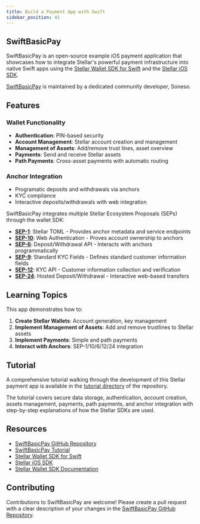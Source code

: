 ```yaml
---
title: Build a Payment App with Swift
sidebar_position: 41
---
```


## SwiftBasicPay

SwiftBasicPay is an open-source example iOS payment application that showcases how to integrate Stellar's powerful payment infrastructure into native Swift apps using the [Stellar Wallet SDK for Swift](https://github.com/Soneso/stellar-swift-wallet-sdk) and the [Stellar iOS SDK](https://github.com/Soneso/stellar-ios-mac-sdk).

[SwiftBasicPay](https://github.com/Soneso/SwiftBasicPay) is maintained by a dedicated community developer, Soneso.

## Features

### Wallet Functionality

- **Authentication**: PIN-based security
- **Account Management**: Stellar account creation and management
- **Management of Assets**: Add/remove trust lines, asset overview
- **Payments**: Send and receive Stellar assets
- **Path Payments**: Cross-asset payments with automatic routing

### Anchor Integration

- Programatic deposits and withdrawals via anchors
- KYC compliance
- Interactive deposits/withdrawals with web integration

SwiftBasicPay integrates multiple Stellar Ecosystem Proposals (SEPs) through the wallet SDK:

- **[SEP-1](https://github.com/stellar/stellar-protocol/blob/master/ecosystem/sep-0001.md)**: Stellar TOML - Provides anchor metadata and service endpoints
- **[SEP-10](https://github.com/stellar/stellar-protocol/blob/master/ecosystem/sep-0010.md)**: Web Authentication - Proves account ownership to anchors
- **[SEP-6](https://github.com/stellar/stellar-protocol/blob/master/ecosystem/sep-0006.md)**: Deposit/Withdrawal API - Interacts with anchors programmatically
- **[SEP-9](https://github.com/stellar/stellar-protocol/blob/master/ecosystem/sep-0009.md)**: Standard KYC Fields - Defines standard customer information fields
- **[SEP-12](https://github.com/stellar/stellar-protocol/blob/master/ecosystem/sep-0012.md)**: KYC API - Customer information collection and verification
- **[SEP-24](https://github.com/stellar/stellar-protocol/blob/master/ecosystem/sep-0024.md)**: Hosted Deposit/Withdrawal - Interactive web-based transfers

## Learning Topics

This app demonstrates how to:

1. **Create Stellar Wallets**: Account generation, key management
2. **Implement Management of Assets**: Add and remove trustlines to Stellar assets
3. **Implement Payments**: Simple and path payments
4. **Interact with Anchors**: SEP-1/10/6/12/24 integration

## Tutorial

A comprehensive tutorial walking through the development of this Stellar payment app is available in the [tutorial directory](https://github.com/Soneso/SwiftBasicPay/tree/main/tutorial) of the repository.

The tutorial covers secure data storage, authentication, account creation, assets management, payments, path payments, and anchor integration with step-by-step explanations of how the Stellar SDKs are used.

## Resources

- [SwiftBasicPay GitHub Repository](https://github.com/Soneso/SwiftBasicPay)
- [SwiftBasicPay Tutorial](https://github.com/Soneso/SwiftBasicPay/tree/main/tutorial)
- [Stellar Wallet SDK for Swift](https://github.com/Soneso/stellar-swift-wallet-sdk)
- [Stellar iOS SDK](https://github.com/Soneso/stellar-ios-mac-sdk)
- [Stellar Wallet SDK Documentation](https://developers.stellar.org/docs/category/build-a-wallet-with-the-wallet-sdk)

## Contributing

Contributions to SwiftBasicPay are welcome! Please create a pull request with a clear description of your changes in the [SwiftBasicPay GitHub Repository](https://github.com/Soneso/SwiftBasicPay).

